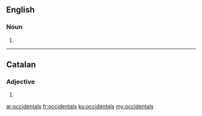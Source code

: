 ==English==

===Noun===
{{head|en|noun plural form}}

# {{plural of|occidental|lang=en}}
----
==Catalan==

===Adjective===
{{head|ca|adjective form}}

# {{plural of|occidental|lang=ca}}

[[ar:occidentals]]
[[fr:occidentals]]
[[ku:occidentals]]
[[my:occidentals]]
